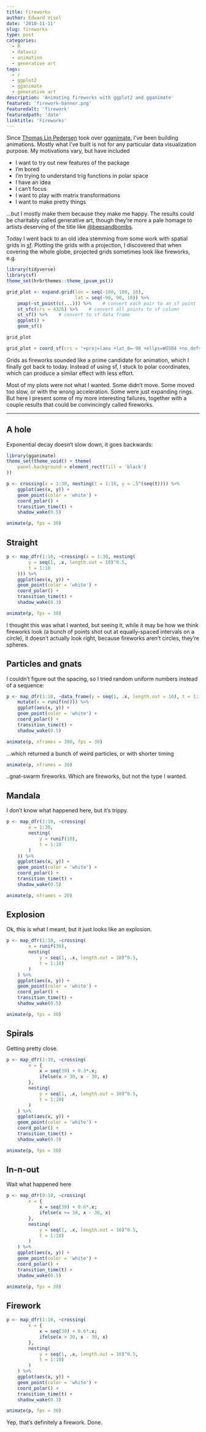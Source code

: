 ```yaml
---
title: Fireworks
author: Edward Visel
date: '2018-11-11'
slug: fireworks
type: post
categories:
  - R
  - dataviz
  - animation
  - generative art
tags:
  - r
  - ggplot2
  - gganimate
  - generative art
description: 'Animating fireworks with ggplot2 and gganimate'
featured: 'firework-banner.png'
featuredalt: 'firework'
featuredpath: 'date'
linktitle: 'Fireworks'
---
```


Since [Thomas Lin Pedersen](https://twitter.com/thomasp85) took over 
[gganimate](https://github.com/thomasp85/gganimate), I've been building 
animations. Mostly what I've built is not for any particular data visualization 
purpose. My motivations vary, but have included 

- I want to try out new features of the package
- I'm bored
- I'm trying to understand trig functions in polar space
- I have an idea
- I can't focus
- I want to play with matrix transformations
- I want to make pretty things

...but I mostly make them because they make me happy. The results could be 
charitably called generative art, though they're more a pale homage to artists 
deserving of the title like 
[\@beesandbombs](https://twitter.com/beesandbombs).

Today I went back to an old idea stemming from some work with spatial grids in 
[sf](https://r-spatial.github.io/sf/). Plotting the grids with a projection, I 
discovered that when covering the whole globe, projected grids sometimes look 
like fireworks, e.g.

```r
library(tidyverse)
library(sf)
theme_set(hrbrthemes::theme_ipsum_ps())

grid_plot <- expand.grid(lon = seq(-180, 180, 10), 
                         lat = seq(-90, 90, 10)) %>% 
    pmap(~st_point(c(...))) %>%    # convert each pair to an sf point
    st_sfc(crs = 4326) %>%    # convert all points to sf column
    st_sf() %>%    # convert to sf data frame
    ggplot() + 
    geom_sf()

grid_plot

grid_plot + coord_sf(crs = "+proj=laea +lat_0=-90 +ellps=WGS84 +no_defs")
```

Grids as fireworks sounded like a prime candidate for animation, which I 
finally got back to today. Instead of using sf, I stuck to polar coordinates, 
which can produce a similar effect with less effort.

Most of my plots were not what I wanted. Some didn't move. Some moved too slow, 
or with the wrong acceleration. Some were just expanding rings. But here I 
present some of my more interesting failures, together with a couple results 
that could be convincingly called fireworks.

***

## A hole

Exponential decay doesn't slow down, it goes backwards:
```r
library(gganimate)
theme_set(theme_void() + theme(
    panel.background = element_rect(fill = 'black')
))
```
```r
p <- crossing(x = 1:30, nesting(t = 1:10, y = .5^(seq(t)))) %>% 
    ggplot(aes(x, y)) + 
    geom_point(color = 'white') + 
    coord_polar() + 
    transition_time(t) + 
    shadow_wake(0.5)

animate(p, fps = 30)
```

## Straight

```r
p <- map_dfr(1:10, ~crossing(x = 1:30, nesting(
        y = seq(1, .x, length.out = 10)^0.5, 
        t = 1:10
    ))) %>% 
    ggplot(aes(x, y)) + 
    geom_point(color = 'white') + 
    coord_polar() + 
    transition_time(t) + 
    shadow_wake(0.3)

animate(p, fps = 30)
```

I thought this was what I wanted, but seeing it, while it may be how we think 
fireworks look (a bunch of points shot out at equally-spaced intervals on a 
circle), it doesn't actually look right, because fireworks aren't circles, 
they're spheres.

## Particles and gnats

I couldn't figure out the spacing, so I tried random uniform numbers instead of 
a sequence:

```r
p <- map_dfr(1:10, ~data_frame(y = seq(1, .x, length.out = 10), t = 1:10)) %>% 
    mutate(x = runif(n())) %>% 
    ggplot(aes(x, y)) + 
    geom_point(color = 'white') + 
    coord_polar() + 
    transition_time(t) + 
    shadow_wake(0.5)

animate(p, nframes = 300, fps = 30)
```

...which returned a bunch of weird particles, or with shorter timing

```r
animate(p, nframes = 30)
```

..gnat-swarm fireworks. Which are fireworks, but not the type I wanted.

## Mandala

I don't know what happened here, but it's trippy.

```r
p <- map_dfr(1:10, ~crossing(
        x = 1:30, 
        nesting(
            y = runif(10), 
            t = 1:10
        )
    )) %>% 
    ggplot(aes(x, y)) + 
    geom_point(color = 'white') + 
    coord_polar() + 
    transition_time(t) + 
    shadow_wake(0.5)

animate(p, nframes = 20)
```

## Explosion

Ok, this is what I meant, but it just looks like an explosion.

```r
p <- map_dfr(1:10, ~crossing(
        x = runif(30), 
        nesting(
            y = seq(1, .x, length.out = 10)^0.5, 
            t = 1:10)
        )
    ) %>% 
    ggplot(aes(x, y)) + 
    geom_point(color = 'white') + 
    coord_polar() + 
    transition_time(t) + 
    shadow_wake(0.5)

animate(p, fps = 30)
```

## Spirals

Getting pretty close.

```r
p <- map_dfr(1:10, ~crossing(
        x = {
            x = seq(30) + 0.3*.x; 
            ifelse(x > 30, x - 30, x)
        }, 
        nesting(
            y = seq(1, .x, length.out = 10)^0.5, 
            t = 1:10)
        )
    ) %>% 
    ggplot(aes(x, y)) + 
    geom_point(color = 'white') + 
    coord_polar() + 
    transition_time(t) + 
    shadow_wake(0.3)

animate(p, fps = 30)
```

## In-n-out

Wait what happened here
```r
p <- map_dfr(0:10, ~crossing(
        x = {
            x = seq(30) + 0.6*.x; 
            ifelse(x >= 30, x - 30, x)
        }, 
        nesting(
            y = seq(1, .x, length.out = 10)^0.5, 
            t = 1:10)
        )
    ) %>% 
    ggplot(aes(x, y)) + 
    geom_point(color = 'white') + 
    coord_polar() + 
    transition_time(t) + 
    shadow_wake(0.5)

animate(p, fps = 30)
```

## Firework

```r
p <- map_dfr(1:10, ~crossing(
        x = {
            x = seq(30) + 0.6*.x; 
            ifelse(x > 30, x - 30, x)
        }, 
        nesting(
            y = seq(1, .x, length.out = 10)^0.5, 
            t = 1:10)
        )
    ) %>% 
    ggplot(aes(x, y)) + 
    geom_point(color = 'white') + 
    coord_polar() + 
    transition_time(t) + 
    shadow_wake(0.3)

animate(p, fps = 30)
```

Yep, that's definitely a firework. Done.
